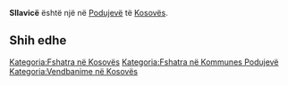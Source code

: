 {{Fshat në 
 | Emri                = Sllavicë
 | EmriAlt                = 
 | NAME_SHORT_FORM=      
 | NAME_GENERIC=      
 | NAME_SORT_NAME_RO=      SLLAVICE
 | FULL_NAME_RO = Sllavicë
 | FULL_NAME_ND_RO=Sllavice
 | SORT_NAME_RG=SLLAVICE
 | FULL_NAME_RG=Sllavicë
 | FULL_NAME_ND_RG=Sllavice
 | SRP_NAME_SHORT_FORM=      
 | SRP_NAME_GENERIC=      
 | SRP_NAME_SORT_NAME_RO=      
 | SRP_FULL_NAME_RO = 
 | SRP_FULL_NAME_ND_RO=
 | SRP_SORT_NAME_RG=
 | SRP_FULL_NAME_RG=
 | SRP_FULL_NAME_ND_RG=
 | Emri (Rasa dhanore) = 
 | Figura              = 
 | Shteti              = Kosovo
 | Komuna              = Podujevë
 | Kodi postar         = 
 | Sipërfaqja          = 

 | Popullsia           = 

 | Regj. i popullsisë  = 
 | Dend. e popullsisë  = 
 | Faqja zyrtare       = 
 <!--- Koordinatat ----> 
 | Gjerësia            = 43.038333
 | Gjatësia            = 21.081111
 | Lartësia            = 
}}
'''Sllavicë''' është një [[]] në [[Podujevë]] të [[Kosovës]].

<!-- == Gjeografia == -->
<!-- == Historia == -->
<!-- == Demografia == -->
== Shih edhe ==
{{Komuna Podujevë}}
{{Kosovo-Administrata-Cung}}

[[Kategoria:Fshatra në Kosovës]]
[[Kategoria:Fshatra në Kommunes Podujevë]]
[[Kategoria:Vendbanime në Kosovës]]
